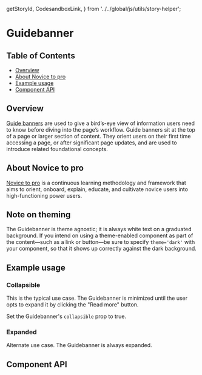   getStoryId,
  CodesandboxLink,
} from '../../global/js/utils/story-helper';

# Guidebanner

## Table of Contents

- [Overview](#overview)
- [About Novice to pro](#about-novice-to-pro)
- [Example usage](#example-usage)
- [Component API](#component-api)

## Overview

[Guide banners](https://pages.github.ibm.com/cdai-design/pal/novice-to-pro/components/guide-banner/usage/)
are used to give a bird’s-eye view of information users need to know before
diving into the page’s workflow. Guide banners sit at the top of a page or
larger section of content. They orient users on their first time accessing a
page, or after significant page updates, and are used to introduce related
foundational concepts.

## About Novice to pro

[Novice to pro](https://pages.github.ibm.com/security/security-design/teams-across-security/novice-to-pro/overview/)
is a continuous learning methodology and framework that aims to orient, onboard,
explain, educate, and cultivate novice users into high-functioning power users.

## Note on theming

The Guidebanner is theme agnostic; it is always white text on a graduated
background. If you intend on using a theme-enabled component as part of the
content—such as a link or button—be sure to specify `theme='dark'` with your
component, so that it shows up correctly against the dark background.

## Example usage

### Collapsible

This is the typical use case. The Guidebanner is minimized until the user opts
to expand it by clicking the "Read more" button.

Set the Guidebanner's `collapsible` prop to true.

<!-- TODO: One example per designed use case. -->

<Canvas>
  <Story id={getStoryId(Guidebanner.displayName, 'collapsible')} />
</Canvas>

### Expanded

Alternate use case. The Guidebanner is always expanded.

<!-- TODO: One example per designed use case. -->

<Canvas>
  <Story id={getStoryId(Guidebanner.displayName, 'many-insights')} />
</Canvas>

## Component API

<ArgsTable />
